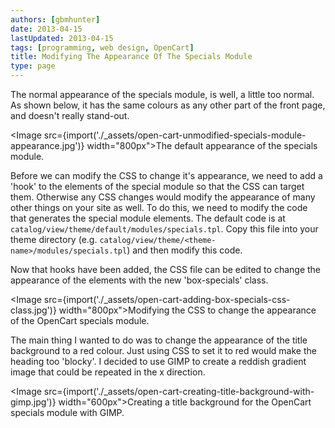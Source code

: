 ```yaml
---
authors: [gbmhunter]
date: 2013-04-15
lastUpdated: 2013-04-15
tags: [programming, web design, OpenCart]
title: Modifying The Appearance Of The Specials Module
type: page
---
```


The normal appearance of the specials module, is well, a little too normal. As shown below, it has the same colours as any other part of the front page, and doesn't really stand-out.

<Image src={import('./_assets/open-cart-unmodified-specials-module-appearance.jpg')} width="800px">The default appearance of the specials module.</Image>

Before we can modify the CSS to change it's appearance, we need to add a 'hook' to the elements of the special module so that the CSS can target them. Otherwise any CSS changes would modify the appearance of many other things on your site as well. To do this, we need to modify the code that generates the special module elements. The default code is at `catalog/view/theme/default/modules/specials.tpl`. Copy this file into your theme directory (e.g. `catalog/view/theme/<theme-name>/modules/specials.tpl`) and then modify this code.

Now that hooks have been added, the CSS file can be edited to change the appearance of the elements with the new 'box-specials' class.

<Image src={import('./_assets/open-cart-adding-box-specials-css-class.jpg')} width="800px">Modifying the CSS to change the appearance of the OpenCart specials module.</Image>

The main thing I wanted to do was to change the appearance of the title background to a red colour. Just using CSS to set it to red would make the heading too 'blocky'. I decided to use GIMP to create a reddish gradient  image that could be repeated in the x direction.

<Image src={import('./_assets/open-cart-creating-title-background-with-gimp.jpg')} width="600px">Creating a title background for the OpenCart specials module with GIMP.</Image>
